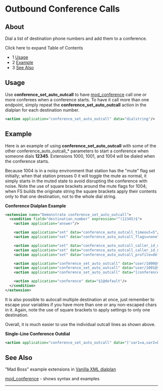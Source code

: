 
# Outbound Conference Calls 

 

## About

  
Dial a list of destination phone numbers and add them to a conference.  

  
Click here to expand Table of Contents

* 1 [Usage](#-freeswitch--outbound-conference-calls-)
* 2 [Example](#-freeswitch--outbound-conference-calls-)
* 3 [See Also](#-freeswitch--outbound-conference-calls-)

## Usage

Use **conference\_set\_auto\_outcall** to have [mod\_conference](../Modules/mod_conference_3965534.mdx#list) call one or more conferees when a conference starts. To have it call more than one endpoint, simply repeat the **conference\_set\_auto\_outcall** action in the dialplan for each destination number.

```xml
<action application="conference_set_auto_outcall" data="dialstring"/>
```

## Example

Here is an example of using **conference\_set\_auto\_outcall** with some of the other conference\_auto\_outcall\_\* parameters to start a conference when someone dials **12345**. Extensions 1000, 1001, and 1004 will be dialed when the conference starts.

Because 1004 is in a noisy environment that station has the "mute" flag set initially; when that station presses 0 it will toggle the mute as normal, it simply starts in the muted state to avoid disrupting the conference with noise. Note the use of square brackets around the mute flags for 1004; when FS builds the originate string the square brackets apply their contents only to that one destination, not to the whole dial string.

**Conference Dialplan Example**

```xml
<extension name="Demonstrate conference_set_auto_outcall">
  <condition field="destination_number" expression="^(12345)$">
    <action application="answer"/>

    <action application="set" data="conference_auto_outcall_timeout=5"/>
    <action application="set" data="conference_auto_outcall_flags=none"/>

    <action application="set" data="conference_auto_outcall_caller_id_name=$${effective_caller_id_name}"/>
    <action application="set" data="conference_auto_outcall_caller_id_number=$${effective_caller_id_number}"/>
    <action application="set" data="conference_auto_outcall_profile=default"/>

    <action application="conference_set_auto_outcall" data="user/1000@$${domain}"/>
    <action application="conference_set_auto_outcall" data="user/1001@$${domain}"/>
    <action application="conference_set_auto_outcall" data="[conference_member_flags=mute]user/1004"/>

    <action application="conference" data="$1@default"/>
  </condition>
</extension>
```

  
It is also possible to autocall multiple destination at once, just remember to escape your variables if you have more than one or any non-escaped chars in it. Again, note the use of square brackets to apply settings to only one destination.

Overall, it is much easier to use the individual outcall lines as shown above.

**Single-Line Conference Outdial**

```xml
<action application="conference_set_auto_outcall" data="['var1=a,var2=b']user/1001@$${domain},['var1=c,var2=d']user/1002@$${domain}"/>
```

## See Also

"Mad Boss" example extensions in [Vanilla XML dialplan](https://freeswitch.org/stash/projects/FS/repos/freeswitch/browse/conf/vanilla/dialplan/default.xml)

[mod\_conference](../Modules/mod_conference_3965534.mdx#list) \- shows syntax and examples

  
---


